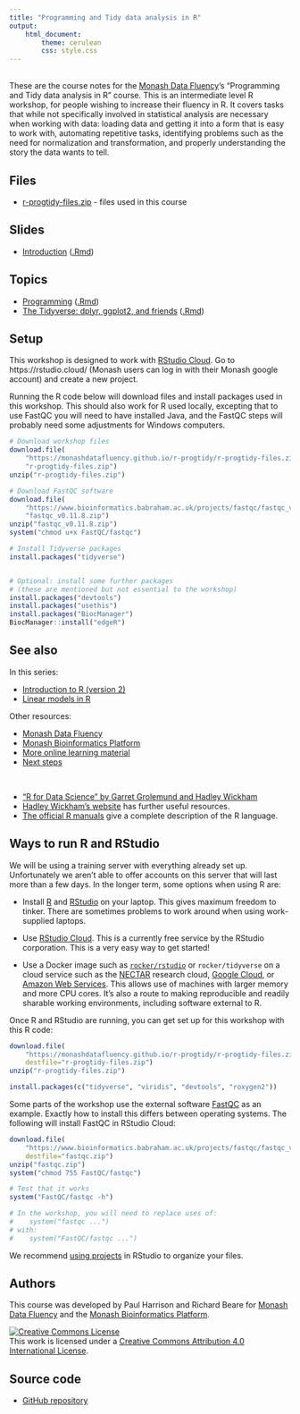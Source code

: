 ```yaml
---
title: "Programming and Tidy data analysis in R"
output: 
    html_document:
        theme: cerulean
        css: style.css
---
```


<br>
These are the course notes for the [Monash Data Fluency](https://www.monash.edu/data-fluency)'s "Programming and Tidy data analysis in R" course. This is an intermediate level R workshop, for people wishing to increase their fluency in R. It covers tasks that while not specifically involved in statistical analysis are necessary when working with data: loading data and getting it into a form that is easy to work with, automating repetitive tasks, identifying problems such as the need for normalization and transformation, and properly understanding the story the data wants to tell.

## Files

* [r-progtidy-files.zip](r-progtidy-files.zip) - files used in this course

## Slides

* [Introduction](slides/introduction.html) ([.Rmd](slides/introduction.Rmd))

## Topics

* [Programming](topics/programming.html) ([.Rmd](topics/programming.Rmd))
* [The Tidyverse: dplyr, ggplot2, and friends](topics/tidyverse.html) ([.Rmd](topics/tidyverse.Rmd))

## Setup

This workshop is designed to work with [RStudio Cloud](https://rstudio.cloud/). Go to https://rstudio.cloud/ (Monash users can log in with their Monash google account) and create a new project.

Running the R code below will download files and install packages used in this workshop. This should also work for R used locally, excepting that to use FastQC you will need to have installed Java, and the FastQC steps will probably need some adjustments for Windows computers.

```r
# Download workshop files
download.file(
    "https://monashdatafluency.github.io/r-progtidy/r-progtidy-files.zip",
    "r-progtidy-files.zip")
unzip("r-progtidy-files.zip")

# Download FastQC software
download.file(
    "https://www.bioinformatics.babraham.ac.uk/projects/fastqc/fastqc_v0.11.8.zip",
    "fastqc_v0.11.8.zip")
unzip("fastqc_v0.11.8.zip")
system("chmod u+x FastQC/fastqc")

# Install Tidyverse packages
install.packages("tidyverse")


# Optional: install some further packages 
# (these are mentioned but not essential to the workshop)
install.packages("devtools")
install.packages("usethis")
install.packages("BiocManager")
BiocManager::install("edgeR")
```


## See also

In this series:

* [Introduction to R (version 2)](https://monashdatafluency.github.io/r-intro-2/)
* [Linear models in R](https://monashbioinformaticsplatform.github.io/r-linear/)

Other resources:

* [Monash Data Fluency](https://www.monash.edu/data-fluency)
* [Monash Bioinformatics Platform](https://www.monash.edu/researchinfrastructure/bioinformatics)
* [More online learning material](https://monashdatafluency.github.io/resources/)
* [Next steps](https://monashdatafluency.github.io/r-intro-2/next-steps.html)

<br>

* ["R for Data Science" by Garret Grolemund and Hadley Wickham](https://r4ds.had.co.nz/)
* [Hadley Wickham's website](http://hadley.nz/) has further useful resources.
* [The official R manuals](https://cran.r-project.org/manuals.html) give a complete description of the R language.


## Ways to run R and RStudio

We will be using a training server with everything already set up. Unfortunately we aren't able to offer accounts on this server that will last more than a few days. In the longer term, some options when using R are:

* Install [R](https://cran.rstudio.com/) and [RStudio](https://www.rstudio.com/products/rstudio/download/) on your laptop. This gives maximum freedom to tinker. There are sometimes problems to work around when using work-supplied laptops.

* Use [RStudio Cloud](https://rstudio.cloud/). This is a currently free service by the RStudio corporation. This is a very easy way to get started!

* Use a Docker image such as [`rocker/rstudio`](https://github.com/rocker-org/rocker-versioned/blob/master/rstudio/README.md) or `rocker/tidyverse` on a cloud service such as the [NECTAR](https://nectar.org.au/) research cloud, [Google Cloud](https://cloud.google.com/), or [Amazon Web Services](https://aws.amazon.com/). This allows use of machines with larger memory and more CPU cores. It's also a route to making reproducible and readily sharable working environments, including software external to R.

Once R and RStudio are running, you can get set up for this workshop with this R code:

```r
download.file(
    "https://monashdatafluency.github.io/r-progtidy/r-progtidy-files.zip",
    destfile="r-progtidy-files.zip")
unzip("r-progtidy-files.zip")

install.packages(c("tidyverse", "viridis", "devtools", "roxygen2"))
```

Some parts of the workshop use the external software [FastQC](https://www.bioinformatics.babraham.ac.uk/projects/fastqc/) as an example. Exactly how to install this differs between operating systems. The following will install FastQC in RStudio Cloud:

```r
download.file(
    "https://www.bioinformatics.babraham.ac.uk/projects/fastqc/fastqc_v0.11.8.zip",
    destfile="fastqc.zip")
unzip("fastqc.zip")
system("chmod 755 FastQC/fastqc")

# Test that it works
system("FastQC/fastqc -h")

# In the workshop, you will need to replace uses of:
#    system("fastqc ...")
# with:
#    system("FastQC/fastqc ...")
```

We recommend [using projects](https://support.rstudio.com/hc/en-us/articles/200526207-Using-Projects) in RStudio to organize your files.

## Authors

This course was developed by Paul Harrison and Richard Beare for [Monash Data Fluency](https://www.monash.edu/data-fluency) and the [Monash Bioinformatics Platform](https://www.monash.edu/researchinfrastructure/bioinformatics).

<a rel="license" href="http://creativecommons.org/licenses/by/4.0/"><img alt="Creative Commons License" style="border-width:0" src="figures/CC-BY.png" /></a><br />This work is licensed under a <a rel="license" href="http://creativecommons.org/licenses/by/4.0/">Creative Commons Attribution 4.0 International License</a>.

## Source code

* [GitHub repository](https://github.com/MonashDataFluency/r-progtidy)




